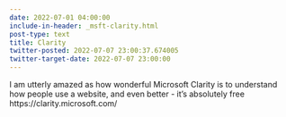 ```yaml
---
date: 2022-07-01 04:00:00
include-in-header: _msft-clarity.html
post-type: text
title: Clarity
twitter-posted: 2022-07-07 23:00:37.674005
twitter-target-date: 2022-07-07 23:00:00
---
```

I am utterly amazed as how wonderful Microsoft Clarity is to understand how people use a website, and even better - it's absolutely free https://clarity.microsoft.com/